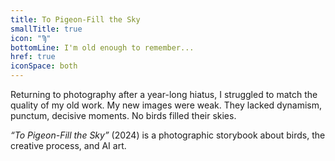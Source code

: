 ```yaml
---
title: To Pigeon-Fill the Sky
smallTitle: true
icon: "Ϡ"
bottomLine: I'm old enough to remember...
href: true
iconSpace: both
---
```


Returning to photography after a year-long hiatus, I struggled to match the quality of my old work. My new images were weak. They lacked dynamism, punctum, decisive moments. No birds filled their skies.

_“To Pigeon-Fill the Sky”_ (2024) is a photographic storybook about birds, the creative process, and AI art.